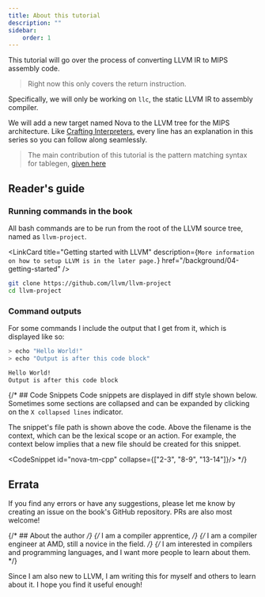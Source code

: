 ```yaml
---
title: About this tutorial
description: ""
sidebar:
    order: 1
---
```

This tutorial will go over the process of converting LLVM IR to MIPS assembly code.

> Right now this only covers the return instruction.

Specifically, we will only be working on `llc`, the static LLVM IR to assembly compiler.


<LinkCard title="Read more about llc" href="https://llvm.org/docs/CommandGuide/llc.html" />

We will add a new target named Nova to the LLVM tree for the MIPS architecture. Like [Crafting Interpreters](https://craftinginterpreters.com), every line has an explanation in this series so you can follow along seamlessly.

> The main contribution of this tutorial is the pattern matching syntax for tablegen, [given here](/llvm-cg-ref/selection-dag/02-selection-dag-td/)


## Reader's guide

### Running commands in the book
All bash commands are to be run from the root of the LLVM source tree,
named as `llvm-project`.

<LinkCard title="Getting started with LLVM"
          description={`More information on how to setup
            LLVM is in the later page.`}
            href="/background/04-getting-started"
/>

```bash title="Example setup"
git clone https://github.com/llvm/llvm-project
cd llvm-project
```

### Command outputs
For some commands I include the output that I 
get from it, which is displayed like so:



```bash withOutput title="Output below the command(s)"
> echo "Hello World!"
> echo "Output is after this code block"

Hello World!
Output is after this code block
```

{/* ## Code Snippets
Code snippets are displayed in diff style shown below. Sometimes some sections are collapsed
and can be expanded by clicking on the `X collapsed lines` indicator.

The snippet's file path is shown above the code. Above the filename is the context,
which can be the lexical scope or an action. For example,
the context below implies that a new file should be created for this snippet.


<CodeSnippet id="nova-tm-cpp" collapse={["2-3", "8-9", "13-14"]}/> */}

## Errata
If you find any errors or have any suggestions, please let me know by creating an issue on the book's GitHub repository. PRs are also most welcome!
<LinkCard href="https://github.com/optimisan/llvm-mips-backend" title="View the GitHub Repository for this book" />

{/* ## About the author */}
{/* I am a compiler apprentice,  */}
{/* I am a compiler engineer at AMD, still a novice in the field. */}
{/* I am interested in compilers and programming languages, and I want more
people to learn about them.  */}

Since I am also new to LLVM, I am writing this for myself and others to learn about it.
I hope you find it useful enough!